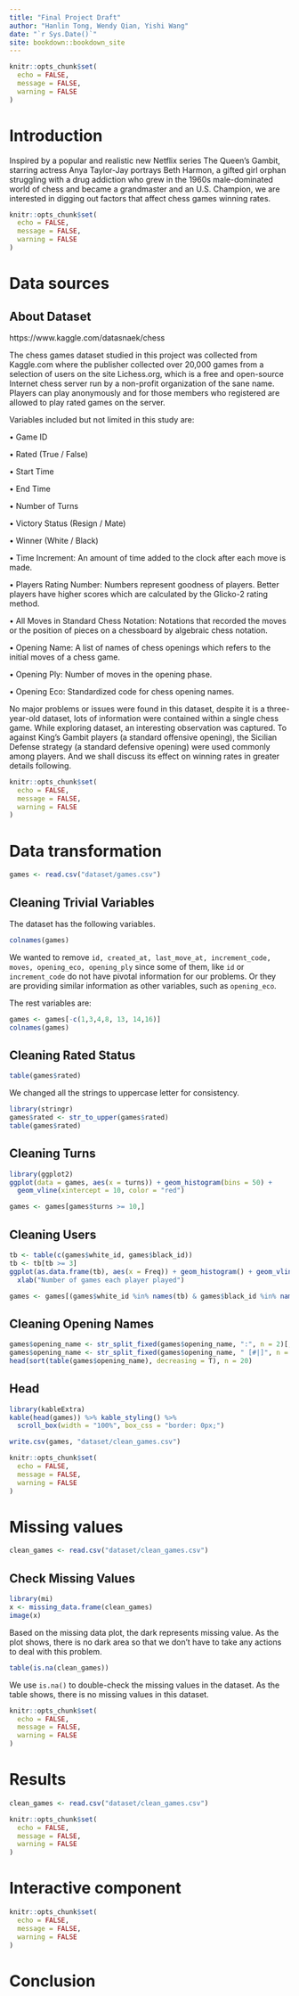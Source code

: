 ```yaml
--- 
title: "Final Project Draft"
author: "Hanlin Tong, Wendy Qian, Yishi Wang"
date: "`r Sys.Date()`"
site: bookdown::bookdown_site
---
```

```r
knitr::opts_chunk$set(
  echo = FALSE,
  message = FALSE,
  warning = FALSE
)
```

# Introduction

Inspired by a popular and realistic new Netflix series The Queen’s Gambit, starring actress Anya Taylor-Jay portrays Beth Harmon, a gifted girl orphan struggling with a drug addiction who grew in the 1960s male-dominated world of chess and became a grandmaster and an U.S. Champion, we are interested in digging out factors that affect chess games winning rates. 

<!--chapter:end:index.Rmd-->

```r
knitr::opts_chunk$set(
  echo = FALSE,
  message = FALSE,
  warning = FALSE
)
```
# Data sources

## About Dataset

https://www.kaggle.com/datasnaek/chess

The chess games dataset studied in this project was collected from Kaggle.com where the publisher collected over 20,000 games from a selection of users on the site Lichess.org, which is a free and open-source Internet chess server run by a non-profit organization of the sane name. Players can play anonymously and for those members who registered are allowed to play rated games on the server.

Variables included but not limited in this study are:

•	Game ID

•	Rated (True / False)

•	Start Time

•	End Time

•	Number of Turns

•	Victory Status (Resign / Mate)

•	Winner (White / Black)

•	Time Increment: An amount of time added to the clock after each move is made.

•	Players Rating Number: Numbers represent goodness of players. Better players have higher scores which are calculated by the Glicko-2 rating method.   

•	All Moves in Standard Chess Notation: Notations that recorded the moves or the position of pieces on a chessboard by algebraic chess notation.

•	Opening Name: A list of names of chess openings which refers to the initial moves of a chess game.

•	Opening Ply: Number of moves in the opening phase.

•	Opening Eco: Standardized code for chess opening names.

No major problems or issues were found in this dataset, despite it is a three-year-old dataset, lots of information were contained within a single chess game. While exploring dataset, an interesting observation was captured. To against King’s Gambit players (a standard offensive opening), the Sicilian Defense strategy (a standard defensive opening) were used commonly among players. And we shall discuss its effect on winning rates in greater details following.  

<!--chapter:end:02-data.Rmd-->

```r
knitr::opts_chunk$set(
  echo = FALSE,
  message = FALSE,
  warning = FALSE
)
```
# Data transformation

```r
games <- read.csv("dataset/games.csv")
```

## Cleaning Trivial Variables

The dataset has the following variables.

```r
colnames(games)
```

We wanted to remove ```id, created_at, last_move_at, increment_code, moves, opening_eco, opening_ply``` since some of them, like ```id``` or ```increment_code``` do not have pivotal information for our problems. Or they are providing similar information as other variables, such as ```opening_eco```.

The rest variables are:

```r
games <- games[-c(1,3,4,8, 13, 14,16)]
colnames(games)
```

## Cleaning Rated Status
```r
table(games$rated)
```

We changed all the strings to uppercase letter for consistency. 

```r
library(stringr)
games$rated <- str_to_upper(games$rated)
table(games$rated)
```

## Cleaning Turns
```r
library(ggplot2)
ggplot(data = games, aes(x = turns)) + geom_histogram(bins = 50) +
  geom_vline(xintercept = 10, color = "red")

games <- games[games$turns >= 10,]
```


## Cleaning Users
```r
tb <- table(c(games$white_id, games$black_id))
tb <- tb[tb >= 3]
ggplot(as.data.frame(tb), aes(x = Freq)) + geom_histogram() + geom_vline(xintercept = 3, color = "red") +
  xlab("Number of games each player played")

games <- games[(games$white_id %in% names(tb) & games$black_id %in% names(tb) ),]
```

## Cleaning Opening Names
```r
games$opening_name <- str_split_fixed(games$opening_name, ":", n = 2)[,1]
games$opening_name <- str_split_fixed(games$opening_name, " [#|]", n = 2)[,1]
head(sort(table(games$opening_name), decreasing = T), n = 20)
```

## Head
```r
library(kableExtra)
kable(head(games)) %>% kable_styling() %>%
  scroll_box(width = "100%", box_css = "border: 0px;")
```

```r
write.csv(games, "dataset/clean_games.csv")
```



<!--chapter:end:03-cleaning.Rmd-->

```r
knitr::opts_chunk$set(
  echo = FALSE,
  message = FALSE,
  warning = FALSE
)
```
# Missing values

```r
clean_games <- read.csv("dataset/clean_games.csv")
```

## Check Missing Values

```r
library(mi)
x <- missing_data.frame(clean_games)
image(x)
```

Based on the missing data plot, the dark represents missing value. As the plot shows, there is no dark area so that we don't have to take any actions to deal with this problem.

```r
table(is.na(clean_games))
```

We use `is.na()` to double-check the missing values in the dataset. As the table shows, there is no missing values in this dataset.

<!--chapter:end:04-missing.Rmd-->

```r
knitr::opts_chunk$set(
  echo = FALSE,
  message = FALSE,
  warning = FALSE
)
```
# Results

```r
clean_games <- read.csv("dataset/clean_games.csv")
```


<!--chapter:end:05-results.Rmd-->

```r
knitr::opts_chunk$set(
  echo = FALSE,
  message = FALSE,
  warning = FALSE
)
```
# Interactive component



<!--chapter:end:06-interactive.Rmd-->

```r
knitr::opts_chunk$set(
  echo = FALSE,
  message = FALSE,
  warning = FALSE
)
```
# Conclusion


<!--chapter:end:07-conclusion.Rmd-->


